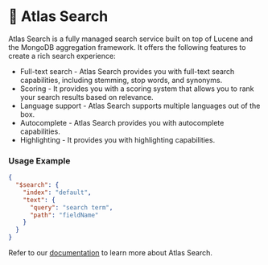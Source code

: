 # 📘 Atlas Search

Atlas Search is a fully managed search service built on top of Lucene and the MongoDB aggregation framework. It offers the following features to create a rich search experience:

* Full-text search - Atlas Search provides you with full-text search capabilities, including stemming, stop words, and synonyms.
* Scoring - It provides you with a scoring system that allows you to rank your search results based on relevance.
* Language support - Atlas Search supports multiple languages out of the box.
* Autocomplete - Atlas Search provides you with autocomplete capabilities.
* Highlighting - It provides you with highlighting capabilities.  

### Usage Example

```json
{
  "$search": {
    "index": "default",
    "text": {
      "query": "search term",
      "path": "fieldName"
    }
  }
}
```

Refer to our [documentation](https://www.mongodb.com/docs/atlas/atlas-search/atlas-search-overview/?utm_campaign=devrel&utm_source=workshop&utm_medium=cta&utm_content=genai_dev_day_docs&utm_term=apoorva.joshi) to learn more about Atlas Search.